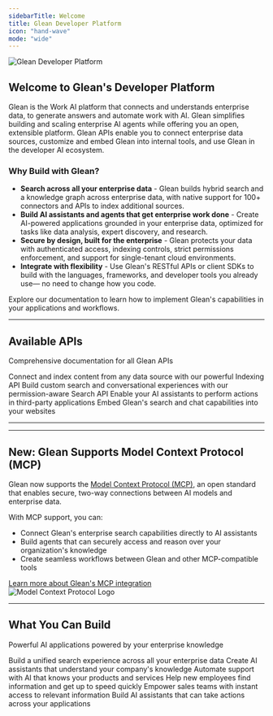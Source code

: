 ```yaml
---
sidebarTitle: Welcome
title: Glean Developer Platform
icon: "hand-wave"
mode: "wide"
---
```



<Frame>
<img src="https://cdn.prod.website-files.com/613513981b0efaf850830620/67dc5316d044bc388d75f40e_image1%20(11).webp" alt="Glean Developer Platform" />
</Frame>

## Welcome to Glean's Developer Platform

Glean is the Work AI platform that connects and understands enterprise data, to generate answers and automate work with AI. Glean simplifies building and scaling enterprise AI agents while offering you an open, extensible platform. Glean APIs enable you to connect enterprise data sources, customize and embed Glean into internal tools, and use Glean in the developer AI ecosystem.
### Why Build with Glean?


- **Search across all your enterprise data** - Glean builds hybrid search and a knowledge graph across enterprise data, with native support for 100+ connectors and APIs to index additional sources.
- **Build AI assistants and agents that get enterprise work done** - Create AI-powered applications grounded in your enterprise data, optimized for tasks like data analysis, expert discovery, and research.
- **Secure by design, built for the enterprise** - Glean protects your data with authenticated access, indexing controls, strict permissions enforcement, and support for single-tenant cloud environments.
- **Integrate with flexibility** - Use Glean's RESTful  APIs or client SDKs to build with the languages, frameworks, and developer tools you already use— no need to change how you code.

Explore our documentation to learn how to implement Glean's capabilities in your applications and workflows.


---

## Available APIs

Comprehensive documentation for all Glean APIs

<CardGroup cols={2}>
    <Card title="Indexing API" icon="database" href="/indexing">
    Connect and index content from any data source with our powerful Indexing API
    </Card>
    <Card title="Client API" icon="users" href="/client">
    Build custom search and conversational experiences with our permission-aware Search API
    </Card>
    <Card title="Actions SDK" icon="bolt" href="/actions">
    Enable your AI assistants to perform actions in third-party applications
    </Card>
    <Card title="Web SDK" icon="window" href="/web">
    Embed Glean's search and chat capabilities into your websites
    </Card>
</CardGroup>

---

<GleanGo />

---

## New: Glean Supports Model Context Protocol (MCP)

<div class="flex mb-4 gap-6">
  <div class="mr-5">
    <p>
      Glean now supports the <a href="https://modelcontextprotocol.io/" target="_blank">Model Context Protocol (MCP)</a>,
      an open standard that enables secure, two-way connections between AI models and enterprise data.
    </p>
    <p>
      With MCP support, you can:
    </p>
    <ul>
      <li>Connect Glean's enterprise search capabilities directly to AI assistants</li>
      <li>Build agents that can securely access and reason over your organization's knowledge</li>
      <li>Create seamless workflows between Glean and other MCP-compatible tools</li>
    </ul>
    <a href="/agents/mcp" className="button">Learn more about Glean's MCP integration</a>
  </div>
  <div class="flex items-center justify-center bg-white rounded-md p-6 border border-gray-100" style={{width: "45%"}}>
    <img
      src="https://avatars.githubusercontent.com/u/182288589?v=4"
      alt="Model Context Protocol Logo"
      style={{maxWidth: "150px", height: "auto"}}
    />
  </div>
</div>

---


## What You Can Build

Powerful AI applications powered by your enterprise knowledge

<CardGroup cols={3}>
    <Card title="Enterprise Search" icon="magnifying-glass">
    Build a unified search experience across all your enterprise data
    </Card>
    <Card title="Knowledge Assistants" icon="robot">
    Create AI assistants that understand your company's knowledge
    </Card>
    <Card title="Customer Support" icon="headset">
    Automate support with AI that knows your products and services
    </Card>
    <Card title="Employee Onboarding" icon="user-plus">
    Help new employees find information and get up to speed quickly
    </Card>
    <Card title="Sales Enablement" icon="briefcase">
    Empower sales teams with instant access to relevant information
    </Card>
    <Card title="Workflow Automation" icon="gears">
    Build AI assistants that can take actions across your applications
    </Card>
</CardGroup>
